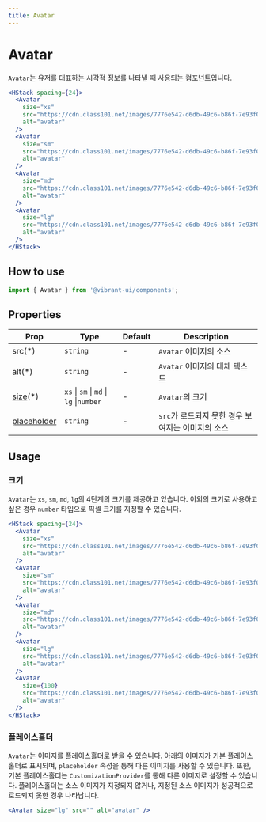 ```yaml
---
title: Avatar
---
```


# Avatar

`Avatar`는 유저를 대표하는 시각적 정보를 나타낼 때 사용되는 컴포넌트입니다.

```jsx live
<HStack spacing={24}>
  <Avatar
    size="xs"
    src="https://cdn.class101.net/images/7776e542-d6db-49c6-b86f-7e93f0cf5425/200x200.webp"
    alt="avatar"
  />
  <Avatar
    size="sm"
    src="https://cdn.class101.net/images/7776e542-d6db-49c6-b86f-7e93f0cf5425/200x200.webp"
    alt="avatar"
  />
  <Avatar
    size="md"
    src="https://cdn.class101.net/images/7776e542-d6db-49c6-b86f-7e93f0cf5425/200x200.webp"
    alt="avatar"
  />
  <Avatar
    size="lg"
    src="https://cdn.class101.net/images/7776e542-d6db-49c6-b86f-7e93f0cf5425/200x200.webp"
    alt="avatar"
  />
</HStack>
```

## How to use

```jsx
import { Avatar } from '@vibrant-ui/components';
```

## Properties

| Prop                         | Type                                    | Default | Description                                       |
| ---------------------------- | --------------------------------------- | ------- | ------------------------------------------------- |
| src(\*)                      | `string`                                | -       | `Avatar` 이미지의 소스                            |
| alt(\*)                      | `string`                                | -       | `Avatar` 이미지의 대체 텍스트                     |
| [size](#크기)(\*)            | `xs` \| `sm` \| `md` \| `lg` \|`number` | -       | `Avatar`의 크기                                   |
| [placeholder](#플레이스홀더) | `string`                                | -       | `src`가 로드되지 못한 경우 보여지는 이미지의 소스 |

## Usage

### 크기

`Avatar`는 `xs`, `sm`, `md`, `lg`의 4단계의 크기를 제공하고 있습니다. 이외의 크기로 사용하고 싶은 경우 `number` 타입으로 픽셀 크기를 지정할 수 있습니다.

```jsx live
<HStack spacing={24}>
  <Avatar
    size="xs"
    src="https://cdn.class101.net/images/7776e542-d6db-49c6-b86f-7e93f0cf5425/200x200.webp"
    alt="avatar"
  />
  <Avatar
    size="sm"
    src="https://cdn.class101.net/images/7776e542-d6db-49c6-b86f-7e93f0cf5425/200x200.webp"
    alt="avatar"
  />
  <Avatar
    size="md"
    src="https://cdn.class101.net/images/7776e542-d6db-49c6-b86f-7e93f0cf5425/200x200.webp"
    alt="avatar"
  />
  <Avatar
    size="lg"
    src="https://cdn.class101.net/images/7776e542-d6db-49c6-b86f-7e93f0cf5425/200x200.webp"
    alt="avatar"
  />
  <Avatar
    size={100}
    src="https://cdn.class101.net/images/7776e542-d6db-49c6-b86f-7e93f0cf5425/200x200.webp"
    alt="avatar"
  />
</HStack>
```

### 플레이스홀더

`Avatar`는 이미지를 플레이스홀더로 받을 수 있습니다.
아래의 이미지가 기본 플레이스홀더로 표시되며, `placeholder` 속성을 통해 다른 이미지를 사용할 수 있습니다. 또한, 기본 플레이스홀더는 `CustomizationProvider`를 통해 다른 이미지로 설정할 수 있습니다.
플레이스홀더는 소스 이미지가 지정되지 않거나, 지정된 소스 이미지가 성공적으로 로드되지 못한 경우 나타납니다.

```jsx live
<Avatar size="lg" src="" alt="avatar" />
```
